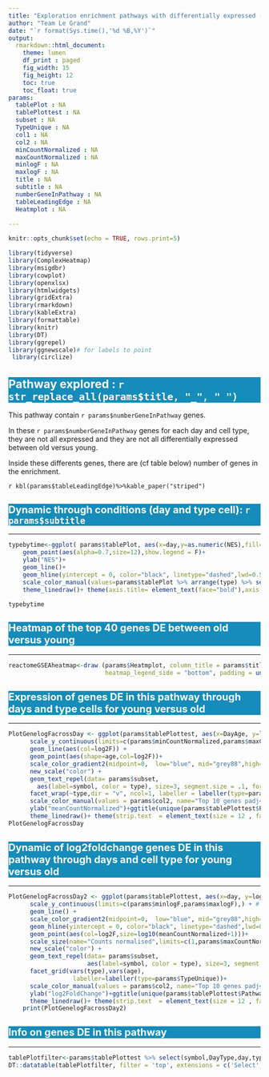 ```yaml
---
title: "Exploration enrichment pathways with differentially expressed (DE) genes  between old versus young"
author: "Team Le Grand"
date: "`r format(Sys.time(),'%d %B,%Y')`"
output:
  rmarkdown::html_document:
    theme: lumen
    df_print : paged
    fig_width: 15
    fig_height: 12
    toc: true
    toc_float: true
params:
  tablePlot : NA
  tablePlottest : NA
  subset : NA
  TypeUnique : NA
  col1 : NA
  col2 : NA
  minCountNormalized : NA
  maxCountNormalized : NA
  minlogF : NA
  maxlogF : NA
  title : NA
  subtitle : NA
  numberGeneInPathway : NA
  tableLeadingEdge : NA
  Heatmplot : NA
   
---
```


<style type="text/css">

h1.title {
  background-color: #158cba;
  font-size: 34px;
  color: white;
}
h1 { /* Header 1 */
  background-color: #158cba;
  font-size: 23px;
    color: white;
}
h2 { /* Header 2 */
  background-color: #158cba ;
  font-size: 20px;
    color: white;
}
h3 { /* Header 3 */
  background-color: #158cba ;
  font-size: 14px;
    color: white;
}
tr:nth-child(even){background-color: #f2f2f2;}

tr:hover {background-color: #ddd;}

th {
  background-color: #84c1d8ff;
  color: white;
}

</style>

```r
knitr::opts_chunk$set(echo = TRUE, rows.print=5)
```
```r

library(tidyverse)
library(ComplexHeatmap)
library(msigdbr)
library(cowplot)
library(openxlsx)
library(htmlwidgets)
library(gridExtra)
library(rmarkdown)
library(kableExtra)
library(formattable)
library(knitr)
library(DT)
library(ggrepel)
library(ggnewscale)# for labels to point
 library(circlize)

```
# Pathway explored : `r str_replace_all(params$title, "_", " ") `

This pathway contain `r params$numberGeneInPathway ` genes.

In these `r params$numberGeneInPathway` genes for each day and cell type, they are not all expressed and they are not all  differentially expressed between old versus young. 

Inside these differents genes, there are (cf table below) number of genes  in the enrichment.

`r kbl(params$tableLeadingEdge)%>%kable_paper("striped") `


## Dynamic through conditions (day and type cell): `r params$subtitle`

--------



```r

typebytime<-ggplot( params$tablePlot, aes(x=day,y=as.numeric(NES),fill=type,color=type,group=paste0(pathway,'_',type))) +
    geom_point(aes(alpha=0.7,size=12),show.legend = F)+
    ylab("NES")+
    geom_line()+
    geom_hline(yintercept = 0, color="black", linetype="dashed",lwd=0.5,slope=F)+
    scale_color_manual(values=params$tablePlot %>% arrange(type) %>% select(color) %>% unique() %>% unlist() %>% as.character())+
    theme_linedraw()+ theme(axis.title= element_text(face="bold"),axis.text = element_text(face="bold",size=14))

typebytime

```

## Heatmap of the top 40 genes DE between old versus young

--------

```r

reactomeGSEAheatmap<-draw (params$Heatmplot, column_title = params$title,
                           heatmap_legend_side = "bottom", padding = unit(c(2, 2, 2, 60), "mm"))

```

## Expression of genes DE in this pathway through days and type cells for young versus old 

--------

```r
PlotGenelogFacrossDay <- ggplot(params$tablePlottest, aes(x=DayAge, y=log2(meanCountNormalized+1),  color=log2F, group=GeneDayType)) +
      scale_y_continuous(limits=c(params$minCountNormalized,params$maxCountNormalized),breaks = c(0,log2(10),log2(100),log2(1000),log2(10000)),labels=c("0",'10',"100","1000","10000")) + # fill=name allow to automatically dedicate a color for each group
      geom_line(aes(col=log2F)) +
      geom_point(aes(shape=age,col=log2F))+
      scale_color_gradient2(midpoint=0,  low="blue", mid="grey88",high="red", limits = c(params$minlogF,params$maxlogF))+
      new_scale("color") +
      geom_text_repel(data= params$subset,
        aes(label=symbol, color = type), size=3, segment.size = .1, force=2, force_pull = 2, max.overlaps=15)  +
      facet_wrap(~type,dir = "v", ncol=1, labeller = labeller(type=params$TypeUnique)) +
      scale_color_manual(values = params$col2, name="Top 10 genes padj<0.05")+
      ylab("meanCountNormalized")+ggtitle(unique(params$tablePlottest$Pathway))+
      theme_linedraw()+ theme(strip.text  = element_text(size = 12 , face = "bold"),strip.background = element_rect(fill="grey"),panel.grid.major.x = element_line(color = "gray60", size = 0.8),axis.title= element_text(face="bold"),axis.text = element_text(face="bold",size=14))
PlotGenelogFacrossDay
```

## Dynamic of log2foldchange genes DE in this pathway through days and  cell type for young versus old 

--------------

```r

PlotGenelogFacrossDay2 <- ggplot(params$tablePlottest, aes(x=day, y=log2F, group=paste(symbol,type,age))) +
      scale_y_continuous(limits=c(params$minlogF,params$maxlogF),) + # fill=name allow to automatically dedicate a color for each group
      geom_line() +
      scale_color_gradient2(midpoint=0,  low="blue", mid="grey88",high="red", limits = c(params$minlogF,params$maxlogF),name="log2FoldChange")+
      geom_hline(yintercept = 0, color="black", linetype="dashed",lwd=0.5,slope=F)+
      geom_point(aes(col=log2F,size=log10(meanCountNormalized+1)))+
      scale_size(name="Counts normalised",limits=c(1,params$maxCountNormalized),breaks = c(log10(10),log10(100),log10(1000),log10(50000)),labels=c('10',"100","1000","50000"))+
      new_scale("color") +
      geom_text_repel(data= params$subset,
                      aes(label=symbol, color = type), size=3, segment.size = .1, force=5, force_pull = 5, max.overlaps=15)  +
      facet_grid(vars(type),vars(age),
                  labeller=labeller(type=params$TypeUnique))+
      scale_color_manual(values = params$col2, name="Top 10 genes padj<0.05")+
      ylab("log2FoldChange")+ggtitle(unique(params$tablePlottest$Pathway))+
      theme_linedraw()+ theme(strip.text  = element_text(size = 12 , face = "bold"),strip.background = element_rect(fill="grey"),panel.grid.major.x = element_line(color = "gray60", size = 0.8),axis.title= element_text(face="bold"),axis.text = element_text(face="bold",size=14))
    print(PlotGenelogFacrossDay2)
```

## Info on genes DE in this pathway

----------

```r

tablePlotfilter<-params$tablePlottest %>% select(symbol,DayType,day,type,age,padj,log2F,meanCountNormalized) %>% arrange(symbol)
DT::datatable(tablePlotfilter, filter = 'top', extensions = c('Select', 'SearchPanes'),options = list(dom = 'Pfrtip',columnDefs = list(list(searchPanes = list(show = FALSE), targets = 2:8 ))),selection = 'none')
```